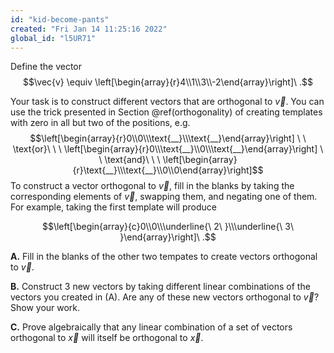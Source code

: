 ```yaml
---
id: "kid-become-pants"
created: "Fri Jan 14 11:25:16 2022"
global_id: "l5UR71"
---
```


::: {.underconstruction}

Define the vector $$\vec{v} \equiv \left[\begin{array}{r}4\\1\\3\\-2\end{array}\right]\ .$$

Your task is to construct different vectors that are orthogonal to $\vec{v}$. You can use the trick presented in Section \@ref(orthogonality) of creating templates with zero in all but two of the positions, e.g.
$$\left[\begin{array}{r}0\\0\\\text{__}\\\text{__}\end{array}\right] \ \ \text{or}\ \ \ 
\left[\begin{array}{r}0\\\text{__}\\0\\\text{__}\end{array}\right] \ \ \text{and}\ \ \ 
\left[\begin{array}{r}\text{__}\\\text{__}\\0\\0\end{array}\right]$$
To construct a vector orthogonal to $\vec{v}$, fill in the blanks by taking the corresponding elements of $\vec{v}$, swapping them, and negating one of them. For example, taking the first template will produce

$$\left[\begin{array}{c}0\\0\\\underline{\ 2\ }\\\underline{\ 3\ }\end{array}\right]\ .$$

**A.** Fill in the blanks of the other two tempates to create vectors orthogonal to $\vec{v}$.

**B.** Construct 3 new vectors by taking different linear combinations of the vectors you created in (A). Are any of these new vectors orthogonal to $\vec{v}$? Show your work.

**C.** Prove algebraically that any linear combination of a set of vectors orthogonal to $\vec{x}$ will itself be orthogonal to $\vec{x}$.
:::

